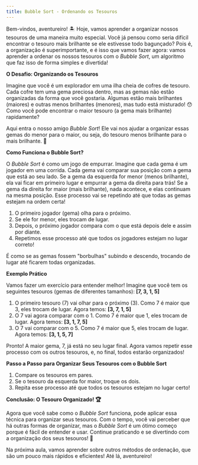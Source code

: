 ```yaml
---
title: Bubble Sort - Ordenando os Tesouros
---
```


Bem-vindos, aventureiro! 🏝️ Hoje, vamos aprender a organizar nossos tesouros de uma maneira muito especial. Você já pensou como seria difícil encontrar o tesouro mais brilhante se ele estivesse todo bagunçado? Pois é, a organização é superimportante, e é isso que vamos fazer agora: vamos aprender a ordenar os nossos tesouros com o _Bubble Sort_, um algoritmo que faz isso de forma simples e divertida!

**O Desafio: Organizando os Tesouros**

Imagine que você é um explorador em uma ilha cheia de cofres de tesouro. Cada cofre tem uma gema preciosa dentro, mas as gemas não estão organizadas da forma que você gostaria. Algumas estão mais brilhantes (maiores) e outras menos brilhantes (menores), mas tudo está misturado! 😯 Como você pode encontrar o maior tesouro (a gema mais brilhante) rapidamente?

Aqui entra o nosso amigo _Bubble Sort_! Ele vai nos ajudar a organizar essas gemas do menor para o maior, ou seja, do tesouro menos brilhante para o mais brilhante. 🌟

**Como Funciona o Bubble Sort?**

O _Bubble Sort_ é como um jogo de empurrar. Imagine que cada gema é um jogador em uma corrida. Cada gema vai comparar sua posição com a gema que está ao seu lado. Se a gema da esquerda for menor (menos brilhante), ela vai ficar em primeiro lugar e empurrar a gema da direita para trás! Se a gema da direita for maior (mais brilhante), nada acontece, e elas continuam na mesma posição. Esse processo vai se repetindo até que todas as gemas estejam na ordem certa!

1. O primeiro jogador (gema) olha para o próximo.
2. Se ele for menor, eles trocam de lugar.
3. Depois, o próximo jogador compara com o que está depois dele e assim por diante.
4. Repetimos esse processo até que todos os jogadores estejam no lugar correto!

É como se as gemas fossem "borbulhas" subindo e descendo, trocando de lugar até ficarem todas organizadas.

**Exemplo Prático**

Vamos fazer um exercício para entender melhor! Imagine que você tem os seguintes tesouros (gemas de diferentes tamanhos):
**[7, 3, 1, 5]**

1. O primeiro tesouro (7) vai olhar para o próximo (3). Como 7 é maior que 3, eles trocam de lugar. Agora temos:
   **[3, 7, 1, 5]**
2. O 7 vai agora comparar com o 1. Como 7 é maior que 1, eles trocam de lugar. Agora temos:
   **[3, 1, 7, 5]**
3. O 7 vai comparar com o 5. Como 7 é maior que 5, eles trocam de lugar. Agora temos:
   **[3, 1, 5, 7]**

Pronto! A maior gema, 7, já está no seu lugar final. Agora vamos repetir esse processo com os outros tesouros, e, no final, todos estarão organizados!

**Passo a Passo para Organizar Seus Tesouros com o Bubble Sort**

1. Compare os tesouros em pares.
2. Se o tesouro da esquerda for maior, troque os dois.
3. Repita esse processo até que todos os tesouros estejam no lugar certo!

**Conclusão: O Tesouro Organizado! 🏆**

Agora que você sabe como o _Bubble Sort_ funciona, pode aplicar essa técnica para organizar seus tesouros. Com o tempo, você vai perceber que há outras formas de organizar, mas o _Bubble Sort_ é um ótimo começo porque é fácil de entender e usar. Continue praticando e se divertindo com a organização dos seus tesouros! 🚀

Na próxima aula, vamos aprender sobre outros métodos de ordenação, que são um pouco mais rápidos e eficientes! Até lá, aventureiro!
